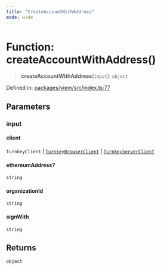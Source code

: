 ```yaml
---
title: "CreateAccountWithAddress"
mode: wide
---
```

  
# Function: createAccountWithAddress()

> **createAccountWithAddress**(`input`): `object`

Defined in: [packages/viem/src/index.ts:77](https://github.com/tkhq/sdk/blob/94193410cf3571aa019a0b9408107eeb43e39e16/packages/viem/src/index.ts#L77)

## Parameters

### input

#### client

`TurnkeyClient` \| [`TurnkeyBrowserClient`](../../../sdk-browser/index/TurnkeyBrowserClient/readme) \| [`TurnkeyServerClient`](../../../sdk-server/index/TurnkeyServerClient/readme)

#### ethereumAddress?

`string`

#### organizationId

`string`

#### signWith

`string`

## Returns

`object`
